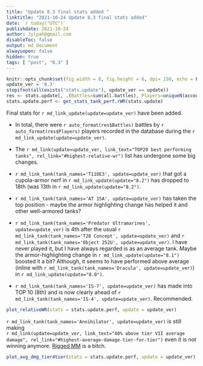 ```yaml
---
title: "Update 8.3 final stats added "
linktitle: "2021-10-24 Update 8.3 final stats added"
date: `r today("UTC")`
publishdate: 2021-10-24
author: Jylpah@gmail.com
disableToc: false
output: md_document
alwaysopen: false
hidden: true
tags: [ "post", "8.3" ]
---
```


```r
knitr::opts_chunk$set(fig.width = 8, fig.height = 6, dpi= 150, echo = FALSE, dev = 'svglite', fig.ext = 'svgz');
update_ver = '8.3'
stopifnot(all(exists("stats.update"), update_ver == update))
res <- stats.update[, .(Battles=sum(all.battles), Players=uniqueN(account_id))]
stats.update.perf <- get_stats_tank_perf.rWR(stats.update)
```

Final stats for `r md_link_update(update=update_ver)` have been added. 

* In total, there were `r auto_format(res$Battles)` battles by `r auto_format(res$Players)` 
players recorded in the database during the `r md_link_update(update=update_ver)`.

* The `r md_link(update=update_ver, link_text="TOP20 best performing tanks", rel_link="#highest-relative-wr")` 
list has undergone some big changes. 

* `r md_link_tank(tank_names='T110E3', update=update_ver)` that got a 
cupola-armor nerf in `r md_link_update(update="8.2")` has dropped to 
18th (was 13th in `r md_link_update(update="8.2")`.

* `r md_link_tank(tank_names='AT 15A', update=update_ver)` has taken 
the top position - maybe the armor highlighting change has helped it and 
other well-armored tanks? 

* `r md_link_tank(tank_names='Predator Ultramarines', update=update_ver)` 
is 4th after the usual `r md_link_tank(tank_names='T28 Concept', update=update_ver)` 
and `r md_link_tank(tank_names='Object 252U', update=update_ver)`. I have 
never played it, but I have always regarded is as an average tank. Maybe the 
armor-highlighting change in `r md_link_update(update="8.1")` boosted it a 
bit? Although, it seems to have performed above average (inline with 
`r md_link_tank(tank_names='Dracula', update=update_ver)`) in 
`r md_link_update(update="8.0")`.

* `r md_link_tank(tank_names='IS-7', update=update_ver)` has made 
into TOP 10 (8th) and is now clearly ahead of 
`r md_link_tank(tank_names='IS-4', update=update_ver)`. Recommended. 

```r
plot_relativeWR(stats = stats.update.perf, update = update_ver)
```

`r md_link_tank(tank_names='Annihilator', update=update_ver)` is still making  
`r md_link(update=update_ver, link_text="40% above tier VII average damage", rel_link="#highest-average-damage-tier-for-tier")` 
 even it is not winning anymore. [Rigged MM](/blog/2021-08-22_8.1_final_stats_added/#annihilators-nerf) is a bitch. 

```r
plot_avg_dmg_tier4tier(stats = stats.update.perf, update = update_ver)
```
